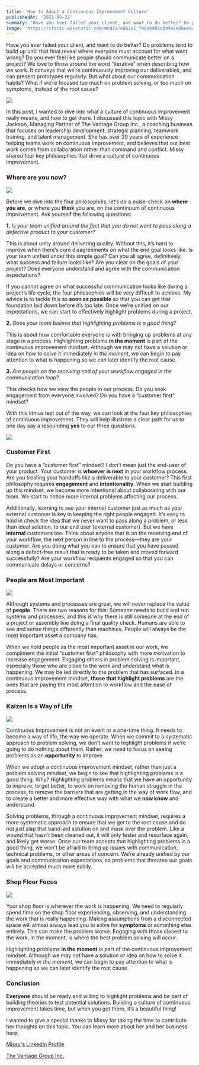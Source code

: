 ```yaml
---
title: 'How to Adopt a Continuous Improvement Culture'
publishedAt: '2021-06-22'
summary: 'Have you ever failed your client, and want to do better? Do problems tend to build up until that final reveal where everyone must account for what went wrong? Do you ever feel like people should communicate better on a project? In this post, I wanted to dive into what a culture of continuous improvement really means, and how to get there.'
image: 'https://static.wixstatic.com/media/e862a1_f48ebd91db9942e0bee9aa26e271dd3a~mv2.png/v1/fill/w_740,h_483,al_c,q_85,usm_0.66_1.00_0.01,enc_auto/e862a1_f48ebd91db9942e0bee9aa26e271dd3a~mv2.png'
---
```


Have you ever failed your client, and want to do better? Do problems tend to build up until that final reveal where everyone must account for what went wrong? Do you ever feel like people should communicate better on a project? We love to throw around the word “iterative” when describing how we work. It conveys that we’re continuously improving our deliverables, and can present prototypes regularly. But what about our communication habits? What if we’re focused too much on problem solving, or too much on symptoms, instead of the root cause?

![](https://static.wixstatic.com/media/955c63_999bf70f82e345f4b42c8ca828fa2c0f~mv2.png/v1/fill/w_740,h_493,al_c,lg_1,q_90,enc_auto/955c63_999bf70f82e345f4b42c8ca828fa2c0f~mv2.png)

In this post, I wanted to dive into what a culture of continuous improvement really means, and how to get there. I discussed this topic with Missy Jackson, Managing Partner of The Vantage Group Inc., a coaching business that focuses on leadership development, strategic planning, teamwork training, and talent management. She has over 20 years of experience helping teams work on continuous improvement, and believes that our best work comes from collaboration rather than command and conflict. Missy shared four key philosophies that drive a culture of continuous improvement.

### Where are you now?

![](https://static.wixstatic.com/media/955c63_c7dffaa0b74e4aaf969ab0ee991a5925~mv2.png/v1/fill/w_657,h_396,al_c,lg_1,q_85,enc_auto/955c63_c7dffaa0b74e4aaf969ab0ee991a5925~mv2.png)

Before we dive into the four philosophies, let’s do a pulse-check on **where you are**, or where you **think** you are, on the continuum of continuous improvement. Ask yourself the following questions:

**1.** _Is your team unified around the fact that you do not want to pass along a defective product to your customer?_

This is about unity around delivering quality. Without this, it’s hard to improve when there’s core disagreements on what the end goal looks like. Is your team unified under this simple goal? Can you all agree, definitively, what success and failure looks like? Are you clear on the goals of your project? Does everyone understand and agree with the communication expectations?

If you cannot agree on what successful communication looks like during a project’s life cycle, the four philosophies will be very difficult to achieve. My advice is to tackle this as **soon as possible** so that you can get that foundation laid down before it’s too late. Once we’re unified on our expectations, we can start to effectively highlight problems during a project.

**2.** _Does your team believe that highlighting problems is a good thing?_

This is about how comfortable everyone is with bringing up problems at any stage in a process. Highlighting problems **in the moment** is part of the continuous improvement mindset. Although we may not have a solution or idea on how to solve it immediately _in the moment_, we can begin to pay attention to what is happening so we can later identify the root cause.

**3.** _Are people on the receiving end of your workflow engaged in the communication loop?_

This checks how we view the people in our process. Do you seek engagement from everyone involved? Do you have a “customer first” mindset?

With this litmus test out of the way, we can look at the four key philosophies of continuous improvement. They will help illustrate a clear path for us to one day say a resounding **yes** to our three questions.

![](https://static.wixstatic.com/media/955c63_59841fd91f68442fa6c06ccc9527d127~mv2.png/v1/fill/w_740,h_495,al_c,lg_1,q_90,enc_auto/955c63_59841fd91f68442fa6c06ccc9527d127~mv2.png)

### Customer First

Do you have a “customer first” mindset? I don’t mean just the end-user of your product. Your customer is **whoever is next** in your workflow process. Are you treating your handoffs like a deliverable to your customer? This first philosophy requires **engagement** and **intentionality**. When we start building up this mindset, we become more intentional about collaborating with our team. We start to notice more internal problems affecting our process.

Additionally, learning to see your internal customer just as much as your external customer is key in keeping the right people engaged. It’s easy to hold in check the idea that we never want to pass along a problem, or less than ideal solution, to our end user (external customer). But we have **internal** customers too. Think about anyone that is on the receiving end of your workflow, the next person in line to the process—they are your customer. Are you doing what you can to ensure that you have passed along a defect-free result that is ready to be taken and moved forward successfully? Are your workflow recipients engaged so that you can communicate delays or concerns?

### People are Most Important

![](https://static.wixstatic.com/media/955c63_0021226b06d4492c992d1966affcc5f8~mv2.png/v1/fill/w_447,h_290,al_c,q_85,enc_auto/955c63_0021226b06d4492c992d1966affcc5f8~mv2.png)

Although systems and processes are great, we will never replace the value of **people**. There are two reasons for this: Someone needs to build and run systems and processes; and this is why there is still someone at the end of a project or assembly line doing a final quality check. Humans are able to see and sense things differently than machines. People will always be the most important asset a company has.

When we hold people as the most important asset in our work, we compliment the initial “customer first” philosophy with more motivation to increase engagement. Engaging others in problem solving is important, especially those who are close to the work and understand what is happening. We may be led directly to the problem that has surfaced. In a continuous improvement mindset, **those that highlight problems** are the ones that are paying the most attention to workflow and the ease of process.

### Kaizen is a Way of Life

![](https://static.wixstatic.com/media/955c63_c122a03876de4507a2dc43676c774981~mv2.png/v1/fill/w_360,h_358,al_c,lg_1,q_85,enc_auto/955c63_c122a03876de4507a2dc43676c774981~mv2.png)

Continuous Improvement is not an event or a one-time thing. It needs to become a way of life, the way we operate. When we commit to a systematic approach to problem solving, we don’t want to highlight problems if we’re going to do nothing about them. Rather, we need to focus on seeing problems as an **opportunity** to improve.

When we adopt a continuous improvement mindset, rather than just a problem solving mindset, we begin to see that highlighting problems is a good thing. Why? Highlighting problems means that we have an opportunity to improve, to get better, to work on removing the human struggle in the process, to remove the barriers that are getting in the way of work flow, and to create a better and more effective way with what we **now know** and understand.

Solving problems, through a continuous improvement mindset, requires a more systematic approach to ensure that we get to the root cause and do not just slap that band-aid solution on and mask over the problem. Like a wound that hasn’t been cleaned out, it will only fester and resurface again, and likely get worse. Once our team accepts that highlighting problems is a good thing, we won’t be afraid to bring up issues with communication, technical problems, or other areas of concern. We’re already unified by our goals and communication expectations, so problems that threaten our goals will be accepted much more easily.

### Shop Floor Focus

![](https://static.wixstatic.com/media/955c63_930610cd2d0f42158454c661be7b4b0c~mv2.jpg/v1/fill/w_442,h_295,al_c,q_80,enc_auto/955c63_930610cd2d0f42158454c661be7b4b0c~mv2.jpg)

Your shop floor is wherever the work is happening. We need to regularly spend time on the shop floor experiencing, observing, and understanding the work that is really happening. Making assumptions from a disconnected space will almost always lead you to solve for **symptoms** or something else entirely. This can make the problem worse. Engaging with those closest to the work, in the moment, is where the best problem solving will occur.

Highlighting problems **in the moment** is part of the continuous improvement mindset. Although we may not have a solution or idea on how to solve it immediately _in the moment_, we can begin to pay attention to what is happening so we can later identify the root cause.

### Conclusion

**Everyone** should be ready and willing to highlight problems and be part of building theories to test potential solutions. Building a culture of continuous improvement takes time, but when you get there, it’s a beautiful thing!

I wanted to give a special thanks to Missy for taking the time to contribute her thoughts on this topic. You can learn more about her and her business here:

[Missy's LinkedIn Profile](https://www.linkedin.com/in/missy-jackson/)

[The Vantage Group Inc.](https://vantagegroupinc.com/)
